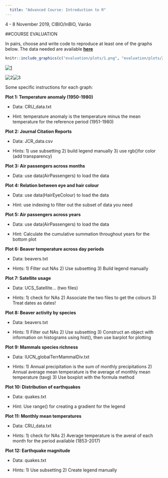 ```yaml
---
  title: "Advanced Course: Introduction to R"
---
```

  
4 - 8 November 2019, CIBIO/InBIO, Vairão

##COURSE EVALUATION

In pairs, choose and write code to reproduce at least one of the graphs below. The data needed are available [**here**](https://phenoevo.github.io/Intro2R/evaluation/plot-data.zip)

```r
knitr::include_graphics(c("evaluation/plots/1.png", "evaluation/plots/2.png", "evaluation/plots/3.png"))
```

[![1](evaluation/plots/1.png)](https://phenoevo.github.io/Intro2R/evaluation/plots/1.png)

![2](evaluation/plots/2.png)![3](evaluation/plots/3.png)



Some specific instructions for each graph:

**Plot 1: Temperature anomaly (1950-1980)**

  + Data: CRU_data.txt

  + Hint: temperature anomaly is the temperature minus the mean temperature for the reference period (1951-1980)

**Plot 2: Journal Citation Reports**

  + Data: JCR_data.csv

  + Hints: 	1) use subsetting
            2) build legend manually
            3) use rgb()for color (add transparency)

**Plot 3: Air passengers across months**

  + Data: use data(AirPassengers) to load the data

**Plot 4: Relation between eye and hair colour**

  + Data: use data(HairEyeColour) to load the data

  + Hint: use indexing to filter out the subset of data you need

**Plot 5: Air passengers across years**

  + Data: use data(AirPassengers) to load the data

  + Hint: Calculate the cumulative summation throughout years for the bottom plot

**Plot 6: Beaver temperature across day periods**

  + Data: beavers.txt

  + Hints: 	1) Filter out NAs
            2) Use subsetting
    	      3) Build legend manually

**Plot 7: Satellite usage**

  + Data: UCS_Satellite… (two files)

  + Hints: 	1) check for NAs
            2) Associate the two files to get the colours
            3) Treat dates as dates!

**Plot 8: Beaver activity by species**

  + Data: beavers.txt

  + Hints: 	1) Filter out NAs
            2) Use subsetting
            3) Construct an object with information on histograms using hist(), then use barplot for plotting


**Plot 9: Mammals species richness**

  + Data: IUCN_globalTerrMammalDiv.txt
  
  + Hints: 	1) Annual precipitation is the sum of monthly precipitations
            2) Annual average mean temperature is the average of monthly mean temperature (tavg)
            3) Use boxplot with the formula method

**Plot 10: Distribution of earthquakes**

  + Data: quakes.txt
  
  + Hint: Use range() for creating a gradient for the legend

**Plot 11: Monthly mean temperatures**

  + Data: CRU_data.txt

  + Hints: 	1) check for NAs
            2) Average temperature is the averal of each month for the period available (1853-2017)

**Plot 12: Earthquake magnitude**

  + Data: quakes.txt

  + Hints: 	1) Use subsetting
      	    2) Create legend manually



